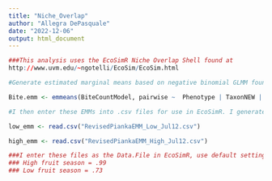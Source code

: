 ---
title: "Niche_Overlap"
author: "Allegra DePasquale"
date: "2022-12-06"
output: html_document
---

```{r}
###This analysis uses the EcoSimR Niche Overlap Shell found at 
http://www.uvm.edu/~ngotelli/EcoSim/EcoSim.html

#Generate estimated marginal means based on negative binomial GLMM found in the script "GLMMs_AmNat_Revised.Rmd"

Bite.emm <- emmeans(BiteCountModel, pairwise ~  Phenotype | TaxonNEW | FruitBiomassCategory, type = "response", adjust = "tukey")

#I then enter these EMMs into .csv files for use in EcoSimR. I generate two .csvs, one for the high fruit season, and one for the low fruit season

low_emm <- read.csv("RevisedPiankaEMM_Low_Jul12.csv")

high_emm <- read.csv("RevisedPiankaEMM_High_Jul12.csv")

###I enter these files as the Data.File in EcoSimR, use default settings, and run the program to obtain Pianka indices:
### High fruit season = .99
### Low fruit season = .73

```
